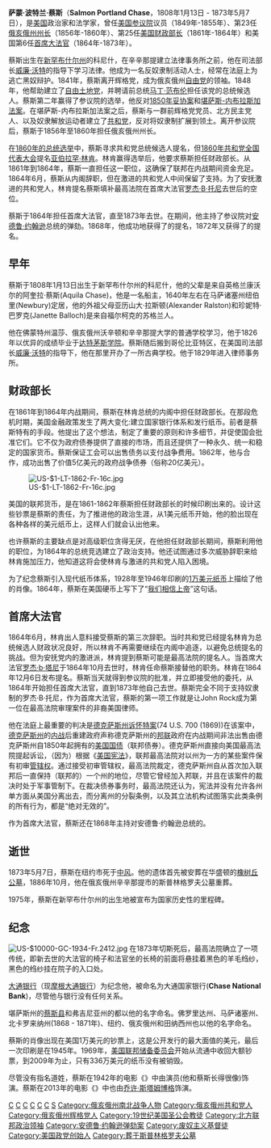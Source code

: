 {{unreferenced|time=2009-5-13}}

{{Infobox Officeholder
|name= 萨蒙·波特兰·蔡斯<br />Salmon Portland Chase 
|image=Mathew_Brady,_Portrait_of_Secretary_of_the_Treasury_Salmon_P._Chase,_officer_of_the_United_States_government_(1860–1865,_full_version).jpg
|image_width=200px
|order=6
|title=[[美国首席大法官|美国首席大法官]]
|term_start=1864年12月15日
|term_end= {{box|1873年5月7日}}
|nominator=[[亚伯拉罕·林肯|亚伯拉罕·林肯]]
|predecessor=[[罗杰·B·托尼|罗杰·B·托尼]]
|successor=[[莫里森·韦特|莫里森·韦特]]
|order2=25
|title2=[[美国财政部长|美国财政部长]]
|term_start2=1861年3月7日
|term_end2=1864年6月30日
|president2=[[亚伯拉罕·林肯|亚伯拉罕·林肯]]
|predecessor2=[[约翰·亚当斯·迪克斯|约翰·亚当斯·迪克斯]]
|successor2=[[威廉·P·费森登|威廉·P·费森登]]
|order3          = 23
|office3         = 俄亥俄州州长
|term_start3     = 1856年1月14日
|term_end3       = 1860年1月9日
|predecessor3    = [[威廉·梅迪尔|威廉·梅迪尔]]
|successor3      = [[小威廉·丹尼森|小威廉·丹尼森]]
|office4  = [[俄亥俄州|俄亥俄州]]参议员
|term_start4  = 1861年3月4日
|term_end4    = 1861年3月6日
|predecessor4 = [[George_E._Pugh|George Pugh]]
|successor4   = [[John_Sherman|John Sherman]]
|term_start5  = 1849年3月4日
|term_end5    = 1855年3月3日
|predecessor5 = [[William_Allen_(governor)|William Allen]]
|successor5   = [[George_Pugh|George Pugh]]
|birth_date={{birth date|1808|1|13|mf=y}}
|birth_place= {{US}}[[新罕布什尔州|新罕布什尔州]][[科尼什_(新罕布什尔州)|科尼什]]
|death_date={{death date and age|1873|05|07|1808|01|13}}
|death_place= {{US}}[[纽约州|纽约州]][[纽约_(纽约州)|纽约]]
|nationality = {{US}}
|party  = [[辉格党|辉格党]]（1841－）<br>[[自由党|自由党]]（1841－1848）<br />[[自由土地党|自由土地党]]（1848－1854）<br />{{GOP}}（1854－1868）<br>{{UDP}}（1868－1873）
|spouse          = Katherine Jane Garmiss<br />Eliza Ann Smith<br />Sarah Bella Dunlop Ludlow
|profession      =
|religion        =
|alma_mater      = [[辛辛那提大学|辛辛那提大学]]<br />[[达特茅斯学院|达特茅斯学院]]（[[文学士|BA]]）
|signature    = Salmon P Chase Signature.svg
}}
'''萨蒙·波特兰·蔡斯'''（'''Salmon Portland Chase'''，1808年1月13日 - 1873年5月7日），是[[美国|美国]]政治家和法学家，曾任[[美国参议院|美国参议院]]议员（1849年-1855年）、第23任[[俄亥俄州州长|俄亥俄州州长]]（1856年-1860年）、第25任[[美国财政部长|美国财政部长]]（1861年-1864年）和美国第6任[[首席大法官|首席大法官]]（1864年-1873年）。

蔡斯出生在[[新罕布什尔州|新罕布什尔州]]的科尼什，在辛辛那提建立法律事务所之前，他在司法部长[[威廉·沃特|威廉·沃特]]的指导下学习法律。他成为一名反奴隶制活动人士，经常在法庭上为逃亡黑奴辩护。1841年，蔡斯离开辉格党，成为俄亥俄州[[自由党|自由党]]的领袖。1848年，他帮助建立了[[自由土地党|自由土地党]]，并聘请前总统[[马丁·范布伦|马丁·范布伦]]担任该党的总统候选人。蔡斯第二年赢得了参议院的选举，他反对[[1850年妥协案|1850年妥协案]]和[[堪萨斯-内布拉斯加法案|堪萨斯-内布拉斯加法案]]。在堪萨斯-内布拉斯加法案之后，蔡斯与一群前辉格党党员、北方民主党人、以及奴隶解放运动者建立了[[共和黨_(美國)|共和党]]，反对将奴隶制扩展到领土。离开参议院后，蔡斯于1856年至1860年担任俄亥俄州州长。

在[[1860年美国总统选举|1860年的总统选举]]中，蔡斯寻求共和党总统候选人提名，但[[1860年共和党全国代表大会|1860年共和党全国代表大会]]提名[[亚伯拉罕·林肯|亚伯拉罕·林肯]]。林肯赢得选举后，他要求蔡斯担任财政部长。从1861年到1864年，蔡斯一直担任这一职位，这确保了联邦在内战期间资金充足。1864年6月，蔡斯从内阁辞职，但在激进的共和党人中间保留了支持。为了安抚激进的共和党人，林肯提名蔡斯填补最高法院在首席大法官[[罗杰·B·托尼|罗杰·B·托尼]]去世后的空位。

蔡斯于1864年担任首席大法官，直至1873年去世。在{{tsl|en|Impeachment of Andrew Johnson|1868年弹劾案}}期间，他主持了参议院对[[安德鲁·约翰逊|安德鲁·约翰逊]]总统的弹劾。1868年，他成功地获得了{{tsl|en|United States presidential election, 1868|1868民主党总统候选人}}的提名，1872年又获得了{{tsl|en|United States presidential election, 1872|自由共和党总统候选人}}的提名。

== 早年 ==
蔡斯于1808年1月13日出生于新罕布什尔州的科尼什，他的父辈是来自英格兰康沃尔的阿奎拉·蔡斯(Aquila Chase)，他是一名船主，1640年左右在马萨诸塞州纽伯里(Newbury)定居，他的外祖父母亚历山大·拉斯顿(Alexander Ralston)和珍妮特·巴罗克(Janette Balloch)是来自福尔柯克的苏格兰人。

他在佛蒙特州温莎、俄亥俄州沃辛顿和辛辛那提大学的普通学校学习，他于1826年以优异的成绩毕业于[[达特茅斯学院|达特茅斯学院]]。蔡斯随后搬到哥伦比亚特区，在美国司法部长[[威廉·沃特|威廉·沃特]]的指导下，他在那里开办了一所古典学校。他于1829年进入律师事务所。

== 财政部长 ==
在1861年到1864年内战期间，蔡斯在林肯总统的内阁中担任财政部长。在那段危机时期，美国金融政策发生了两大变化:建立国家银行体系和发行纸币。前者是蔡斯特有的手段。他提出了这个想法，制定了重要的原则和许多细节，并促使国会批准它们。它不仅为政府债券提供了直接的市场，而且还提供了一种永久、统一和稳定的国家货币。蔡斯保证工会可以出售债务以支付战争费用。1862年，他与{{tsl|en|Jay Cooke & Company|杰伊·库克公司}}合作，成功出售了价值5亿美元的政府战争债券（俗称20亿美元）。

[[File:US-$1-LT-1862-Fr-16c.jpg|thumb]]

美国的联邦货币{{tsl|en|Greenback (1860s money)|美钞}}，是在1861-1862年蔡斯担任财政部长的时候印刷出来的。设计这些钞票是蔡斯的责任，为了推进他的政治生涯，从1美元纸币开始，他的脸出现在各种各样的美元纸币上，这样人们就会认出他来。

也许蔡斯的主要缺点是对高级职位贪得无厌，在他担任财政部长期间，蔡斯利用他的职位，为1864年的总统竞选建立了政治支持。他还试图通过多次威胁辞职来给林肯施加压力，他知道这将会使林肯与激进的共和党人陷入困境。

为了纪念蔡斯引入现代纸币体系，1928年至1946年印刷的[[大额美国纸币|1万美元纸币]]上描绘了他的肖像。1864年，蔡斯在美国硬币上写下了“[[我们相信上帝|我们相信上帝]]”这句话。

== 首席大法官 ==
1864年6月，林肯出人意料接受蔡斯的第三次辞职。当时共和党已经提名林肯为总统候选人财政状况良好，所以林肯不再需要继续在内阁中追逐，以避免总统提名的挑战。但为安抚党内的激进派，林肯提到蔡斯可能是最高法院的提名人。当首席大法官[[罗杰·b·塔尼|罗杰·b·塔尼]]于1864年10月去世时，林肯任命蔡斯接替他的职务。林肯在1864年12月6日发布提名。蔡斯当天就得到参议院的批准，并立即接受他的委托，从1864年开始担任首席大法官，直到1873年他自己去世。蔡斯完全不同于支持奴隶制的罗杰·B·托尼，作为首席大法官，蔡斯的第一项工作就是让John Rock成为第一位在最高法院审理案件的非裔美国律师。

他在法庭上最重要的判决是[[德克萨斯州诉怀特案|德克萨斯州诉怀特案]](74 U.S. 700 (1869))在该案中，[[德克萨斯州|德克萨斯州]]的[[内战|内战]]后重建政府声称德克萨斯州的[[邦联|邦联]]政府在内战期间非法出售由德克萨斯州自1850年起拥有的[[美国国债|美国国债]]（联邦债券）。德克萨斯州直接向美国最高法院提起诉讼，（因为）根据《[[美国宪法|美国宪法]]》，联邦最高法院对以州为一方的某些案件保有初审[[管辖权|管辖权]]。通过接受初审管辖权，最高法院裁定，德克萨斯州自从首次加入联邦后一直保持（联邦的）一个州的地位，尽管它曾经加入邦联，并且在该案件的裁决时处于军事管制下。在裁决债券事务时，最高法院还认为，宪法并没有允许各州单方面从美国分离出去，而分离州的分裂条例，以及其立法机构试图落实此类条例的所有行为，都是“绝对无效的”。

作为首席大法官，蔡斯还在1868年主持对安德鲁·约翰逊总统的{{tsl|en|Impeachment of Andrew Johnson|1868年弹劾审判}}。

== 逝世 ==
1873年5月7日，蔡斯在纽约市死于[[中风|中风]]。他的遗体首先被安葬在华盛顿的[[橡树丘公墓_(华盛顿特区)|橡树丘公墓]]，1886年10月，他在俄亥俄州辛辛那提市的斯普林格罗夫公墓重葬。

1975年，蔡斯在新罕布什尔州的出生地被宣布为国家历史性的里程碑。

== 纪念 ==
[[File:US-$10000-GC-1934-Fr.2412.jpg|thumb]]
在1873年切斯死后，最高法院确立了一项传统，即新去世的大法官的椅子和法官坐的长椅的前面将悬挂着黑色的羊毛绉纱，黑色的绉纱挂在院子的入口处。

[[大通银行|大通银行]]（现[[摩根大通银行|摩根大通银行]]）为纪念他，被命名为大通国家银行('''Chase National Bank''')，尽管他与银行没有任何关系。

堪萨斯州的[[蔡斯县_(堪萨斯州)|蔡斯县]]和弗吉尼亚州的{{tsl|en|Chase City, Virginia|蔡斯市}}都以他的名字命名。佛罗里达州、马萨诸塞州、北卡罗来纳州(1868 - 1871年)、纽约、俄亥俄州和田纳西州也以他的名字命名。

蔡斯的肖像出现在美国1万美元的钞票上，这是公开发行的最大面值的美元，最后一次印刷是在1945年。1969年，[[联邦储备系统|美国联邦储备委员会]]开始从流通中收回大额钞票，到2009年为止，只有336万美元的纸币没有被销毁。

尽管没有指名道姓，蔡斯在1942年的电影《{{tsl|en|Tennessee Johnson|田纳西·约翰逊}}》中由演员{{tsl|en|Montagu Love|蒙塔古·洛夫}}(他和蔡斯长得很像)饰演。蔡斯在2013年的电影《{{tsl|en|Saving Lincoln|拯救林肯}}》中也由[[乔许·斯塔姆博格|乔许·斯塔姆博格]]饰演。


{{start box}}
{{succession box|[[罗杰·B·托尼|罗杰·B·托尼]]|[[莫里森·韦特|莫里森·韦特]]|[[美国首席大法官|美国首席大法官]]|1864年 - 1873年}}
{{succession box|[[约翰·亚当斯·迪克斯|约翰·亚当斯·迪克斯]]|[[威廉·P·费森登|威廉·P·费森登]]|[[美国财政部长|美国财政部长]]|1861年 - 1864年}}
{{succession box|[[威廉·梅迪尔|威廉·梅迪尔]]|[[小威廉·丹尼森|小威廉·丹尼森]]|[[俄亥俄州州长|俄亥俄州州长]]|1856年 - 1860年}}
{{end box}}


{{美国财政部长}}
{{美国首席大法官}}
{{Abraham Lincoln cabinet}}

{{Authority control}}
[[Category:1808年出生|C]]
[[Category:1873年逝世|C]]
[[Category:美国共和党联邦参议员|C]]
[[Category:俄亥俄州州长|C]]
[[Category:美国财政部长|C]]
[[Category:美国首席大法官|C]]
[[Category:达特茅斯学院校友|S]]
[[Category:俄亥俄州南北战争人物|Category:俄亥俄州南北战争人物]]
[[Category:俄亥俄州共和党人|Category:俄亥俄州共和党人]]
[[Category:俄亥俄州辉格党人|Category:俄亥俄州辉格党人]]
[[Category:19世纪美国圣公会教徒|Category:19世纪美国圣公会教徒]]
[[Category:北方联邦政治领袖|Category:北方联邦政治领袖]]
[[Category:安德鲁·约翰逊弹劾案|Category:安德鲁·约翰逊弹劾案]]
[[Category:废奴主义基督徒|Category:废奴主义基督徒]]
[[Category:美国政党创始人|Category:美国政党创始人]]
[[Category:葬于斯普林格罗夫公墓|Category:葬于斯普林格罗夫公墓]]